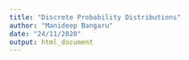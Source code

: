 ```yaml
---
title: "Discrete Probability Distributions"
author: "Manideep Bangaru"
date: "24/11/2020"
output: html_document
---
```


